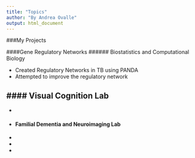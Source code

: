 ```yaml
---
title: "Topics"
author: "By Andrea Ovalle"
output: html_document
---
```


###My Projects

####Gene Regulatory Networks
###### Biostatistics and Computational Biology 

- Created Regulatory Networks in TB using PANDA
- Attempted to improve the regulatory network 

#### Visual Cognition Lab
-
-
-
#### Familial Dementia and Neuroimaging Lab 
-
-
-



